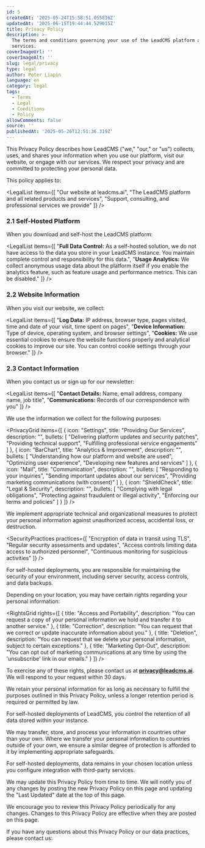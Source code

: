 ```yaml
---
id: 5
createdAt: '2025-05-24T15:58:51.055816Z'
updatedAt: '2025-06-15T19:44:44.529015Z'
title: Privacy Policy
description: >-
  The terms and conditions governing your use of the LeadCMS platform and
  services.
coverImageUrl: ''
coverImageAlt: ''
slug: legal/privacy
type: legal
author: Peter Liapin
language: en
category: legal
tags:
  - Terms
  - Legal
  - Conditions
  - Policy
allowComments: false
source: ''
publishedAt: '2025-05-26T12:51:36.319Z'
---
```


<LegalSection title="1. Introduction">

This Privacy Policy describes how LeadCMS ("we," "our," or "us") collects, uses, and shares your information when you use our platform, visit our website, or engage with our services. We respect your privacy and are committed to protecting your personal data.

This policy applies to:

<LegalList items={[
  "Our website at leadcms.ai",
  "The LeadCMS platform and all related products and services",
  "Support, consulting, and professional services we provide"
]} />

</LegalSection>

<LegalSection title="2. Information We Collect">

### 2.1 Self-Hosted Platform

When you download and self-host the LeadCMS platform:

<LegalList items={[
  "<strong>Full Data Control:</strong> As a self-hosted solution, we do not have access to the data you store in your LeadCMS instance. You maintain complete control and responsibility for this data.",
  "<strong>Usage Analytics:</strong> We collect anonymous usage data about the platform itself if you enable the analytics feature, such as feature usage and performance metrics. This can be disabled."
]} />

### 2.2 Website Information

When you visit our website, we collect:

<LegalList items={[
  "<strong>Log Data:</strong> IP address, browser type, pages visited, time and date of your visit, time spent on pages",
  "<strong>Device Information:</strong> Type of device, operating system, and browser settings",
  "<strong>Cookies:</strong> We use essential cookies to ensure the website functions properly and analytical cookies to improve our site. You can control cookie settings through your browser."
]} />

### 2.3 Contact Information

When you contact us or sign up for our newsletter:

<LegalList items={[
  "<strong>Contact Details:</strong> Name, email address, company name, job title",
  "<strong>Communications:</strong> Records of our correspondence with you"
]} />

</LegalSection>

<LegalSection title="3. How We Use Your Information">

We use the information we collect for the following purposes:

<PrivacyGrid items={[
  {
    icon: "Settings",
    title: "Providing Our Services",
    description: "",
    bullets: [
      "Delivering platform updates and security patches",
      "Providing technical support",
      "Fulfilling professional service engagements"
    ]
  },
  {
    icon: "BarChart",
    title: "Analytics & Improvement",
    description: "",
    bullets: [
      "Understanding how our platform and website are used",
      "Optimizing user experience",
      "Developing new features and services"
    ]
  },
  {
    icon: "Mail",
    title: "Communication",
    description: "",
    bullets: [
      "Responding to your inquiries",
      "Sending important updates about our services",
      "Providing marketing communications (with consent)"
    ]
  },
  {
    icon: "ShieldCheck",
    title: "Legal & Security",
    description: "",
    bullets: [
      "Complying with legal obligations",
      "Protecting against fraudulent or illegal activity",
      "Enforcing our terms and policies"
    ]
  }
]} />

</LegalSection>

<LegalSection title="4. Data Security">

We implement appropriate technical and organizational measures to protect your personal information against unauthorized access, accidental loss, or destruction.

<SecurityPractices practices={[
  "Encryption of data in transit using TLS",
  "Regular security assessments and updates",
  "Access controls limiting data access to authorized personnel",
  "Continuous monitoring for suspicious activities"
]} />

For self-hosted deployments, you are responsible for maintaining the security of your environment, including server security, access controls, and data backups.

</LegalSection>

<LegalSection title="5. Your Rights and Choices">

Depending on your location, you may have certain rights regarding your personal information:

<RightsGrid rights={[
  {
    title: "Access and Portability",
    description: "You can request a copy of your personal information we hold and transfer it to another service."
  },
  {
    title: "Correction",
    description: "You can request that we correct or update inaccurate information about you."
  },
  {
    title: "Deletion",
    description: "You can request that we delete your personal information, subject to certain exceptions."
  },
  {
    title: "Marketing Opt-Out",
    description: "You can opt out of marketing communications at any time by using the 'unsubscribe' link in our emails."
  }
]} />

To exercise any of these rights, please contact us at **privacy@leadcms.ai**. We will respond to your request within 30 days.

</LegalSection>

<LegalSection title="6. Data Retention">

We retain your personal information for as long as necessary to fulfill the purposes outlined in this Privacy Policy, unless a longer retention period is required or permitted by law.

For self-hosted deployments of LeadCMS, you control the retention of all data stored within your instance.

</LegalSection>

<LegalSection title="7. International Data Transfers">

We may transfer, store, and process your information in countries other than your own. Where we transfer your personal information to countries outside of your own, we ensure a similar degree of protection is afforded to it by implementing appropriate safeguards.

For self-hosted deployments, data remains in your chosen location unless you configure integration with third-party services.

</LegalSection>

<LegalSection title="8. Changes to This Policy">

We may update this Privacy Policy from time to time. We will notify you of any changes by posting the new Privacy Policy on this page and updating the "Last Updated" date at the top of this page.

We encourage you to review this Privacy Policy periodically for any changes. Changes to this Privacy Policy are effective when they are posted on this page.

</LegalSection>

<LegalSection title="9. Contact Us">

If you have any questions about this Privacy Policy or our data practices, please contact us:

<ContactInfo type="email" value="privacy@leadcms.ai" label="Email" />

</LegalSection>